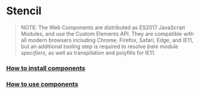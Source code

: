 
<Meta title="Code/Stencil/Introduction" />

# Stencil

> NOTE: The Web Components are distributed as ES2017 JavaScript
> Modules, and use the Custom Elements API. They are compatible with all modern
> browsers including Chrome, Firefox, Safari, Edge, and IE11, but an additional
> tooling step is required to resolve _bare module specifiers_, as well as
> transpilation and polyfills for IE11.

### [How to install components](?path=/story/code-stencil-components-how-to-install--page)
### [How to use components](?path=/story/code-stencil-components-how-to-use--page)
